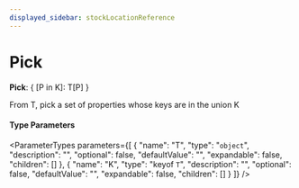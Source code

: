 ```yaml
---
displayed_sidebar: stockLocationReference
---
```



# Pick

 **Pick**: &#123; [P in K]: T[P] &#125;

From T, pick a set of properties whose keys are in the union K

#### Type Parameters

<ParameterTypes parameters={[
  {
    "name": "T",
    "type": "`object`",
    "description": "",
    "optional": false,
    "defaultValue": "",
    "expandable": false,
    "children": []
  },
  {
    "name": "K",
    "type": "keyof `T`",
    "description": "",
    "optional": false,
    "defaultValue": "",
    "expandable": false,
    "children": []
  }
]} />
